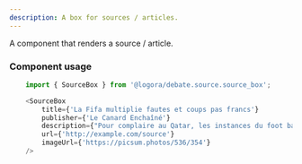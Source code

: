 ```yaml
---
description: A box for sources / articles.
---
```



A component that renders a source / article.

### Component usage

```js
    import { SourceBox } from '@logora/debate.source.source_box';
```

```js
    <SourceBox 
        title={'La Fifa multiplie fautes et coups pas francs'}
        publisher={'Le Canard Enchaîné'}
        description={"Pour complaire au Qatar, les instances du foot banissent la bière."}
        url={'http://example.com/source'}
        imageUrl={'https://picsum.photos/536/354'}
    />
```